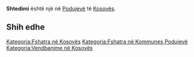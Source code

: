 {{Fshat në 
 | Emri                = Shtedimi
 | EmriAlt                = 
 | NAME_SHORT_FORM=      
 | NAME_GENERIC=      
 | NAME_SORT_NAME_RO=      SHTEDIMI
 | FULL_NAME_RO = Shtedimi
 | FULL_NAME_ND_RO=Shtedimi
 | SORT_NAME_RG=SHTEDIMI
 | FULL_NAME_RG=Shtedimi
 | FULL_NAME_ND_RG=Shtedimi
 | SRP_NAME_SHORT_FORM=      
 | SRP_NAME_GENERIC=      
 | SRP_NAME_SORT_NAME_RO=      
 | SRP_FULL_NAME_RO = 
 | SRP_FULL_NAME_ND_RO=
 | SRP_SORT_NAME_RG=
 | SRP_FULL_NAME_RG=
 | SRP_FULL_NAME_ND_RG=
 | Emri (Rasa dhanore) = 
 | Figura              = 
 | Shteti              = Kosovo
 | Komuna              = Podujevë
 | Kodi postar         = 
 | Sipërfaqja          = 

 | Popullsia           = 

 | Regj. i popullsisë  = 
 | Dend. e popullsisë  = 
 | Faqja zyrtare       = 
 <!--- Koordinatat ----> 
 | Gjerësia            = 42.907012
 | Gjatësia            = 21.217799
 | Lartësia            = 
}}
'''Shtedimi''' është një [[]] në [[Podujevë]] të [[Kosovës]].

<!-- == Gjeografia == -->
<!-- == Historia == -->
<!-- == Demografia == -->
== Shih edhe ==
{{Komuna Podujevë}}
{{Kosovo-Administrata-Cung}}

[[Kategoria:Fshatra në Kosovës]]
[[Kategoria:Fshatra në Kommunes Podujevë]]
[[Kategoria:Vendbanime në Kosovës]]